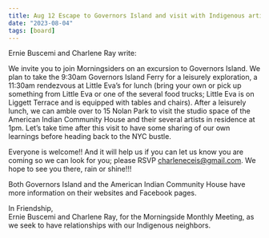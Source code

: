 ```yaml
---
title: Aug 12 Escape to Governors Island and visit with Indigenous artists
date: "2023-08-04"
tags: [board]
---
```


Ernie Buscemi and Charlene Ray write:

We invite you to join Morningsiders on an excursion to Governors Island. We plan to take the 9:30am Governors Island Ferry for a leisurely exploration, a 11:30am rendezvous at Little Eva’s for lunch (bring your own or pick up something from Little Eva or one of the several food trucks; Little Eva is on Liggett Terrace and is equipped with tables and chairs). After a leisurely lunch, we can amble over to 15 Nolan Park to visit the studio space of the American Indian Community House and their several artists in residence at 1pm. Let’s take time after this visit to have some sharing of our own learnings before heading back to the NYC bustle.

Everyone is welcome!! And it will help us if you can let us know you are coming so we can look for you; please RSVP charleneceis@gmail.com. We hope to see you there, rain or shine!!!

Both Governors Island and the American Indian Community House have more information on their websites and Facebook pages.

In Friendship,<br/>
Ernie Buscemi and Charlene Ray, for the Morningside Monthly Meeting, as we seek to have relationships with our Indigenous neighbors.
